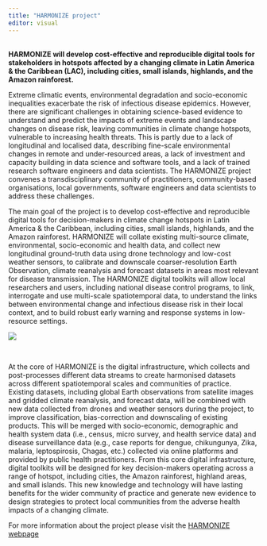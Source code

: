 ```yaml
---
title: "HARMONIZE project"
editor: visual
---
```


**\
HARMONIZE will develop cost-effective and reproducible digital tools for stakeholders in hotspots affected by a changing climate in Latin America & the Caribbean (LAC), including cities, small islands, highlands, and the Amazon rainforest.**\

Extreme climatic events, environmental degradation and socio-economic inequalities exacerbate the risk of infectious disease epidemics. However, there are significant challenges in obtaining science-based evidence to understand and predict the impacts of extreme events and landscape changes on disease risk, leaving communities in climate change hotspots, vulnerable to increasing health threats. This is partly due to a lack of longitudinal and localised data, describing fine-scale environmental changes in remote and under-resourced areas, a lack of investment and capacity building in data science and software tools, and a lack of trained research software engineers and data scientists. The HARMONIZE project convenes a transdisciplinary community of practitioners, community-based organisations, local governments, software engineers and data scientists to address these challenges.

The main goal of the project is to develop cost-effective and reproducible digital tools for decision-makers in climate change hotspots in Latin America & the Caribbean, including cities, small islands, highlands, and the Amazon rainforest. HARMONIZE will collate existing multi-source climate, environmental, socio-economic and health data, and collect new longitudinal ground-truth data using drone technology and low-cost weather sensors, to calibrate and downscale coarser-resolution Earth Observation, climate reanalysis and forecast datasets in areas most relevant for disease transmission. The HARMONIZE digital toolkits will allow local researchers and users, including national disease control programs, to link, interrogate and use multi-scale spatiotemporal data, to understand the links between environmental change and infectious disease risk in their local context, and to build robust early warning and response systems in low-resource settings.

![](https://earth.bsc.es/shiny/dluhrsen/HealthDataApp/harmonize_banner.png)

\

At the core of HARMONIZE is the digital infrastructure, which collects and post-processes different data streams to create harmonised datasets across different spatiotemporal scales and communities of practice. Existing datasets, including global Earth observations from satellite images and gridded climate reanalysis, and forecast data, will be combined with new data collected from drones and weather sensors during the project, to improve classification, bias-correction and downscaling of existing products. This will be merged with socio-economic, demographic and health system data (i.e., census, micro survey, and health service data) and disease surveillance data (e.g., case reports for dengue, chikungunya, Zika, malaria, leptospirosis, Chagas, etc.) collected via online platforms and provided by public health practitioners. From this core digital infrastructure, digital toolkits will be designed for key decision-makers operating across a range of hotspot, including cities, the Amazon rainforest, highland areas, and small islands. This new knowledge and technology will have lasting benefits for the wider community of practice and generate new evidence to design strategies to protect local communities from the adverse health impacts of a changing climate.

For more information about the project please visit the [HARMONIZE webpage](https://www.harmonize-tools.org/)
